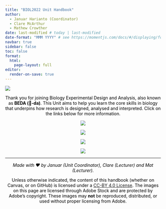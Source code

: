 ```yaml
---
title: "BIOL2022 Unit Handbook"
author:
  - Januar Harianto (Coordinator)
  - Clare McArthur
  - Mathew Crowther 
date: last-modified # today | last-modified
date-format: "MMM YYYY" # see https://momentjs.com/docs/#/displaying/format/
navbar: true
sidebar: false
toc: false
format: 
  html:
    page-layout: full
editor:
  render-on-save: true
---
```


![](assets/images/banner02.png)

::: {style="text-align: center; color: black;"}
Thank you for joining Biology Experimental Design and Analysis, also known as **BEDA (🐝-da)**. This Unit aims to help you learn the core skills in biology that underpins how research is designed, analysed and interpreted. Click on the links below for more information.

::: {.grid}

::: {.g-col-12 .g-col-md-3}

[![](assets/images/goanna.png)](about.qmd)
:::

::: {.g-col-12 .g-col-md-3}

[![](assets/images/treefrog.png)](02-assessments/index.qmd)

:::

::: {.g-col-12 .g-col-md-3}

[![](assets/images/tiger_quoll.png)](schedule.qmd)

:::

::: {.g-col-12 .g-col-md-3}

[![](assets/images/black_cockatoo.png)](04-help/index.qmd)

:::
:::

-----

::: {.small}
*Made with ❤️ by Januar (Unit Coordinator), Clare (Lecturer) and Mat (Lecturer).* 

Unless otherwise indicated, the content of this handbook (whether on Canvas, or on GitHub) is licensed under a [CC-BY 4.0 License](https://creativecommons.org/licenses/by/4.0/). The images on this page are licensed through Adobe Stock and are protected by Adobe's copyright. These images may **not** be reproduced, distributed, or used without proper licensing from Adobe.
:::

:::